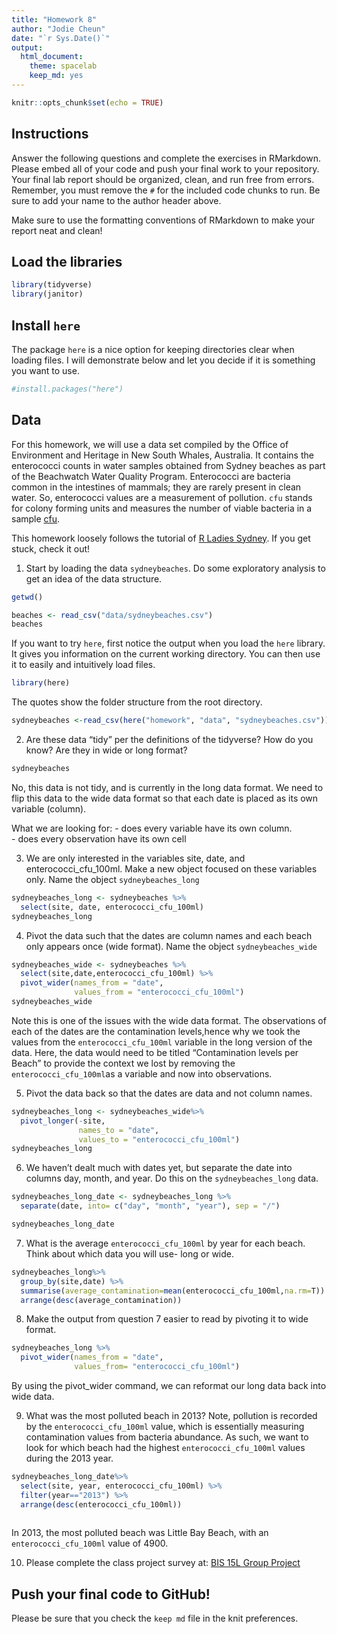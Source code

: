 ```yaml
---
title: "Homework 8"
author: "Jodie Cheun"
date: "`r Sys.Date()`"
output:
  html_document: 
    theme: spacelab
    keep_md: yes
---
```


```r
knitr::opts_chunk$set(echo = TRUE)
```

## Instructions
Answer the following questions and complete the exercises in RMarkdown. Please embed all of your code and push your final work to your repository. Your final lab report should be organized, clean, and run free from errors. Remember, you must remove the `#` for the included code chunks to run. Be sure to add your name to the author header above.  

Make sure to use the formatting conventions of RMarkdown to make your report neat and clean!  

## Load the libraries
```r
library(tidyverse)
library(janitor)
``` 

## Install `here`
The package `here` is a nice option for keeping directories clear when loading files. I will demonstrate below and let you decide if it is something you want to use.  
```r
#install.packages("here")
```

## Data
For this homework, we will use a data set compiled by the Office of Environment and Heritage in New South Whales, Australia. It contains the enterococci counts in water samples obtained from Sydney beaches as part of the Beachwatch Water Quality Program. Enterococci are bacteria common in the intestines of mammals; they are rarely present in clean water. So, enterococci values are a measurement of pollution. `cfu` stands for colony forming units and measures the number of viable bacteria in a sample [cfu](https://en.wikipedia.org/wiki/Colony-forming_unit).   

This homework loosely follows the tutorial of [R Ladies Sydney](https://rladiessydney.org/). If you get stuck, check it out!  

1. Start by loading the data `sydneybeaches`. Do some exploratory analysis to get an idea of the data structure.
```r
getwd()
```


```r
beaches <- read_csv("data/sydneybeaches.csv")
beaches
```

If you want to try `here`, first notice the output when you load the `here` library. It gives you information on the current working directory. You can then use it to easily and intuitively load files.
```r
library(here)
```

The quotes show the folder structure from the root directory.
```r
sydneybeaches <-read_csv(here("homework", "data", "sydneybeaches.csv")) %>% clean_names()
```

2. Are these data "tidy" per the definitions of the tidyverse? How do you know? Are they in wide or long format?
```r
sydneybeaches
```
No, this data is not tidy, and is currently in the long data format. We need to flip this data to the wide data format so that each date is placed as its own variable (column).

What we are looking for: 
- does every variable have its own column.  
- does every observation have its own cell 

3. We are only interested in the variables site, date, and enterococci_cfu_100ml. Make a new object focused on these variables only. Name the object `sydneybeaches_long`
```r
sydneybeaches_long <- sydneybeaches %>% 
  select(site, date, enterococci_cfu_100ml)
sydneybeaches_long
```


4. Pivot the data such that the dates are column names and each beach only appears once (wide format). Name the object `sydneybeaches_wide`
```r
sydneybeaches_wide <- sydneybeaches %>% 
  select(site,date,enterococci_cfu_100ml) %>%
  pivot_wider(names_from = "date",
              values_from = "enterococci_cfu_100ml")
sydneybeaches_wide
```
Note this is one of the issues with the wide data format. The observations of each of the dates are the contamination levels,hence why we took the values from the `enterococci_cfu_100ml` variable in the long version of the data. Here, the data would need to be titled "Contamination levels per Beach" to provide the context we lost by removing the  `enterococci_cfu_100ml`as a variable and now into observations. 

5. Pivot the data back so that the dates are data and not column names.
```r
sydneybeaches_long <- sydneybeaches_wide%>% 
  pivot_longer(-site,
               names_to = "date",
               values_to = "enterococci_cfu_100ml")
sydneybeaches_long
```

6. We haven't dealt much with dates yet, but separate the date into columns day, month, and year. Do this on the `sydneybeaches_long` data.
```r
sydneybeaches_long_date <- sydneybeaches_long %>% 
  separate(date, into= c("day", "month", "year"), sep = "/")

sydneybeaches_long_date
```


7. What is the average `enterococci_cfu_100ml` by year for each beach. Think about which data you will use- long or wide.
```r
sydneybeaches_long%>% 
  group_by(site,date) %>% 
  summarise(average_contamination=mean(enterococci_cfu_100ml,na.rm=T)) %>% 
  arrange(desc(average_contamination))
```

8. Make the output from question 7 easier to read by pivoting it to wide format.
```r
sydneybeaches_long %>% 
  pivot_wider(names_from = "date",
              values_from= "enterococci_cfu_100ml")
```
 By using the pivot_wider command, we can reformat our long data back into wide data. 

9. What was the most polluted beach in 2013?
Note, pollution is recorded by the `enterococci_cfu_100ml` value, which is essentially measuring contamination values from bacteria abundance. As such, we want to look for which beach had the highest `enterococci_cfu_100ml` values during the 2013 year. 

```r
sydneybeaches_long_date%>% 
  select(site, year, enterococci_cfu_100ml) %>% 
  filter(year=="2013") %>% 
  arrange(desc(enterococci_cfu_100ml))
  
```
In 2013, the most polluted beach was Little Bay Beach, with an `enterococci_cfu_100ml` value of 4900. 

10. Please complete the class project survey at: [BIS 15L Group Project](https://forms.gle/H2j69Z3ZtbLH3efW6)

## Push your final code to GitHub!
Please be sure that you check the `keep md` file in the knit preferences.   